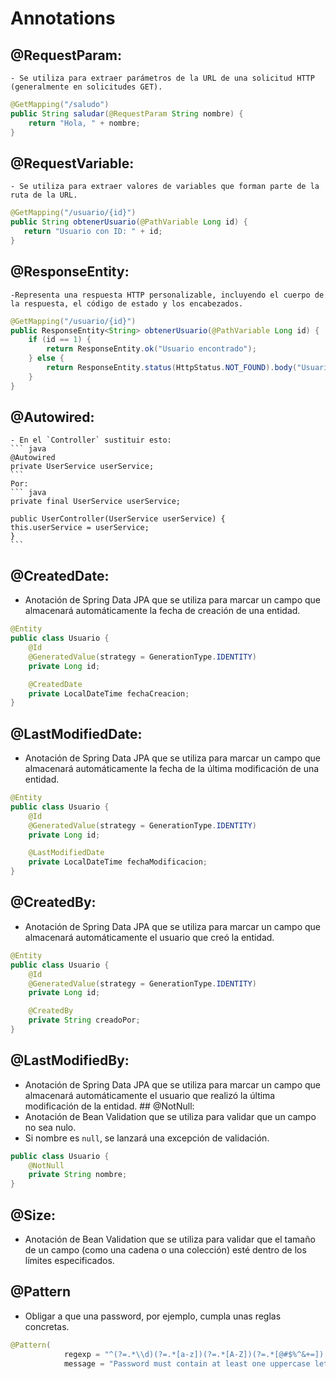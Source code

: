 # Annotations

## @RequestParam:
    - Se utiliza para extraer parámetros de la URL de una solicitud HTTP (generalmente en solicitudes GET).
```java
@GetMapping("/saludo")
public String saludar(@RequestParam String nombre) {
    return "Hola, " + nombre;
}
```    
## @RequestVariable:
    - Se utiliza para extraer valores de variables que forman parte de la ruta de la URL.
 ```java
 @GetMapping("/usuario/{id}")
public String obtenerUsuario(@PathVariable Long id) {
    return "Usuario con ID: " + id;
}
```   
## @ResponseEntity:
    -Representa una respuesta HTTP personalizable, incluyendo el cuerpo de la respuesta, el código de estado y los encabezados.
```java
@GetMapping("/usuario/{id}")
public ResponseEntity<String> obtenerUsuario(@PathVariable Long id) {
    if (id == 1) {
        return ResponseEntity.ok("Usuario encontrado");
    } else {
        return ResponseEntity.status(HttpStatus.NOT_FOUND).body("Usuario no encontrado");
    }
}
```    
    
## @Autowired: 
    - En el `Controller` sustituir esto:
    ``` java
    @Autowired
    private UserService userService;
    ```
    Por: 
    ``` java
    private final UserService userService;

    public UserController(UserService userService) {
    this.userService = userService;
    }
    ```
## @CreatedDate: 
- Anotación de Spring Data JPA que se utiliza para marcar un campo que almacenará automáticamente la fecha de creación de una entidad.
```java
@Entity
public class Usuario {
    @Id
    @GeneratedValue(strategy = GenerationType.IDENTITY)
    private Long id;

    @CreatedDate
    private LocalDateTime fechaCreacion;
}
```
## @LastModifiedDate: 
- Anotación de Spring Data JPA que se utiliza para marcar un campo que almacenará automáticamente la fecha de la última modificación de una entidad.
```java
@Entity
public class Usuario {
    @Id
    @GeneratedValue(strategy = GenerationType.IDENTITY)
    private Long id;

    @LastModifiedDate
    private LocalDateTime fechaModificacion;
}
```
## @CreatedBy:
- Anotación de Spring Data JPA que se utiliza para marcar un campo que almacenará automáticamente el usuario que creó la entidad.
```java
@Entity
public class Usuario {
    @Id
    @GeneratedValue(strategy = GenerationType.IDENTITY)
    private Long id;

    @CreatedBy
    private String creadoPor;
}
```
## @LastModifiedBy:
- Anotación de Spring Data JPA que se utiliza para marcar un campo que almacenará automáticamente el usuario que realizó la última modificación de la entidad.
## @NotNull:
- Anotación de Bean Validation que se utiliza para validar que un campo no sea nulo.
- Si nombre es `null`, se lanzará una excepción de validación.
```java
public class Usuario {
    @NotNull
    private String nombre;
}
```
## @Size:
- Anotación de Bean Validation que se utiliza para validar que el tamaño de un campo (como una cadena o una colección) esté dentro de los límites especificados.

## @Pattern
- Obligar a que una password, por ejemplo, cumpla unas reglas concretas.
```java
@Pattern(
            regexp = "^(?=.*\\d)(?=.*[a-z])(?=.*[A-Z])(?=.*[@#$%^&+=]).*$",
            message = "Password must contain at least one uppercase letter, one lowercase letter, one digit, and one special character")
```            

            